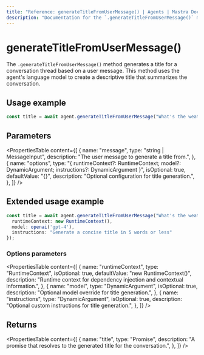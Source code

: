 ```yaml
---
title: "Reference: generateTitleFromUserMessage() | Agents | Mastra Docs"
description: "Documentation for the `.generateTitleFromUserMessage()` method in Mastra agents, which generates a title from a user message."
---
```


# generateTitleFromUserMessage()

The `.generateTitleFromUserMessage()` method generates a title for a conversation thread based on a user message. This method uses the agent's language model to create a descriptive title that summarizes the conversation.

## Usage example

```typescript showLineNumbers copy
const title = await agent.generateTitleFromUserMessage("What's the weather like today?");
```

## Parameters

<PropertiesTable
  content={[
    {
      name: "message",
      type: "string | MessageInput",
      description: "The user message to generate a title from.",
    },
    {
      name: "options",
      type: "{ runtimeContext?: RuntimeContext; model?: DynamicArgument<MastraLanguageModel>; instructions?: DynamicArgument<string> }",
      isOptional: true,
      defaultValue: "{}",
      description: "Optional configuration for title generation.",
    },
  ]}
/>

## Extended usage example

```typescript showLineNumbers copy
const title = await agent.generateTitleFromUserMessage("What's the weather like today?", {
  runtimeContext: new RuntimeContext(),
  model: openai('gpt-4'),
  instructions: "Generate a concise title in 5 words or less"
});
```

### Options parameters

<PropertiesTable
  content={[
    {
      name: "runtimeContext",
      type: "RuntimeContext",
      isOptional: true,
      defaultValue: "new RuntimeContext()",
      description: "Runtime context for dependency injection and contextual information.",
    },
    {
      name: "model",
      type: "DynamicArgument<MastraLanguageModel>",
      isOptional: true,
      description: "Optional model override for title generation.",
    },
    {
      name: "instructions",
      type: "DynamicArgument<string>",
      isOptional: true,
      description: "Optional custom instructions for title generation.",
    },
  ]}
/>

## Returns

<PropertiesTable
  content={[
    {
      name: "title",
      type: "Promise<string>",
      description: "A promise that resolves to the generated title for the conversation.",
    },
  ]}
/>
